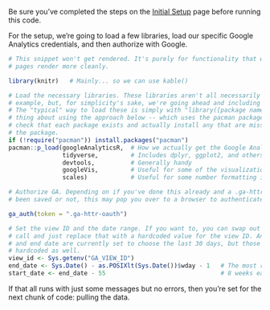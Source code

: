 Be sure you've completed the steps on the [Initial Setup](setup.html) page before running this code.

For the setup, we're going to load a few libraries, load our specific Google Analytics credentials, and then authorize with Google.

```r

# This snippet won't get rendered. It's purely for functionality that will make the web
# pages render more cleanly.

library(knitr)   # Mainly... so we can use kable()

```

```r
# Load the necessary libraries. These libraries aren't all necessarily required for every
# example, but, for simplicity's sake, we're going ahead and including them in every example.
# The "typical" way to load these is simply with "library([package name])." But, the handy
# thing about using the approach below -- which uses the pacman package -- is that it will
# check that each package exists and actually install any that are missing before loading
# the package.
if (!require("pacman")) install.packages("pacman")
pacman::p_load(googleAnalyticsR,  # How we actually get the Google Analytics data
               tidyverse,         # Includes dplyr, ggplot2, and others; very key!
               devtools,          # Generally handy
               googleVis,         # Useful for some of the visualizations
               scales)            # Useful for some number formatting in the visualizations

# Authorize GA. Depending on if you've done this already and a .ga-httr-oauth file has
# been saved or not, this may pop you over to a browser to authenticate.

ga_auth(token = ".ga-httr-oauth")

# Set the view ID and the date range. If you want to, you can swap out the Sys.getenv()
# call and just replace that with a hardcoded value for the view ID. And, the start 
# and end date are currently set to choose the last 30 days, but those can be 
# hardcoded as well.
view_id <- Sys.getenv("GA_VIEW_ID")
end_date <- Sys.Date() - as.POSIXlt(Sys.Date())$wday - 1   # The most recent Saturday
start_date <- end_date - 55                                # 8 weeks earlier

```

If that all runs with just some messages but no errors, then you're set for the next chunk of code: pulling the data.
